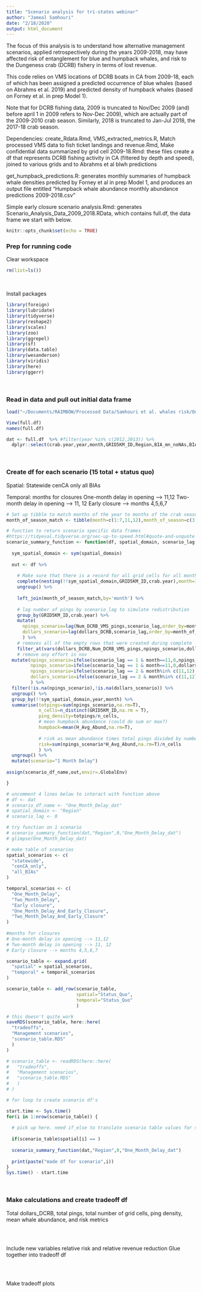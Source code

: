 ```yaml
---
title: "Scenario analysis for tri-states webinar"
author: "Jameal Samhouri"
date: "2/18/2020"
output: html_document
---
```


The focus of this analysis is to understand how alternative management scenarios, applied retrospectively during the years 2009-2018, may have affected risk of entanglement for blue and humpback whales, and risk to the Dungeness crab (DCRB) fishery in terms of lost revenue.

This code relies on VMS locations of DCRB boats in CA from 2009-18, each of which has been assigned a predicted occurrence of blue whales (based on Abrahms et al. 2019) and predicted density of humpback whales (based on Forney et al. in prep Model 1). 

Note that for DCRB fishing data, 2009 is truncated to Nov/Dec 2009 (and) before april 1 in 2009 refers to Nov-Dec 2009), which are actually part of the 2009-2010 crab season. Similarly, 2018 is truncated to Jan-Jul 2018, the 2017-18 crab season.

Dependencies:
create_Rdata.Rmd, VMS_extracted_metrics.R, Match processed VMS data to fish ticket landings and revenue.Rmd, Make confidential data summarized by grid cell 2009-18.Rmd: these files create a df that represents DCRB fishing activity in CA (filtered by depth and speed), joined to various grids and to Abrahms et al blwh predictions

get_humpback_predictions.R: generates monthly summaries of humpback whale densities predicted by Forney et al in prep Model 1, and produces an output file entitled "Humpback whale abundance monthly abundance predictions 2009-2018.csv"

Simple early closure scenario analysis.Rmd: generates Scenario_Analysis_Data_2009_2018.RData, which contains full.df, the data frame we start with below.

```r
knitr::opts_chunk$set(echo = TRUE)
```

### Prep for running code
Clear workspace
```r
rm(list=ls())
```
<br>

Install packages
```r
library(foreign)
library(lubridate)
library(tidyverse)
library(reshape2)
library(scales)
library(zoo)
library(ggrepel)
library(sf)
library(data.table)
library(wesanderson)
library(viridis)
library(here)
library(ggerr)
```
<br>

### Read in data and pull out initial data frame
```r
load("~/Documents/RAIMBOW/Processed Data/Samhouri et al. whales risk/Output_Data/Scenario_Analysis_Data_2009_2018.RData")

View(full.df)
names(full.df)

dat <- full.df  %>% #filter(year %in% c(2012,2013)) %>% 
  dplyr::select(crab.year,year,month,GRID5KM_ID,Region,BIA_mn_noNAs,BIA_bm_noNAs,dollars_DCRB,Num_DCRB_VMS_pings,Blue_occurrence,H_Avg_Abund)

```
<br>


### Create df for each scenario (15 total + status quo) 

Spatial:
Statewide
cenCA only
all BIAs

Temporal: months for closures
One-month delay in opening --> 11,12
Two-month delay in opening --> 11, 12
Early closure --> months 4,5,6,7


```r

# Set up tibble to match months of the year to months of the crab season (starting in November)
month_of_season_match <- tibble(month=c(1:7,11,12),month_of_season=c(3:9,1:2))

# function to return scenario specific data frames
#https://tidyeval.tidyverse.org/sec-up-to-speed.html#quote-and-unquote
scenario_summary_function <- function(df, spatial_domain, scenario_lag, scenario_df_name) {
  
  sym_spatial_domain <- sym(spatial_domain)
  
  out <- df %>%
    
    # Make sure that there is a record for all grid cells for all months, and fill in missing ping values with zeroes. this is necessary because we need to "look back" (use lags) in the next step
    complete(nesting(!!sym_spatial_domain,GRID5KM_ID,crab.year),month=1:12,fill=list(dollars_DCRB=0, Num_DCRB_VMS_pings=0)) %>%
    ungroup() %>% 
    
    left_join(month_of_season_match,by='month') %>% 
    
    # lag number of pings by scenario_lag to simulate redistribution
    group_by(GRID5KM_ID,crab.year) %>% 
    mutate(
      npings_scenario=lag(Num_DCRB_VMS_pings,scenario_lag,order_by=month_of_season),
      dollars_scenario=lag(dollars_DCRB,scenario_lag,order_by=month_of_season)
      ) %>% 
    # removes all of the empty rows that were created during complete
    filter_at(vars(dollars_DCRB,Num_DCRB_VMS_pings,npings_scenario,dollars_scenario),any_vars(.>0)) %>%
    # remove any effort in nov
  mutate(npings_scenario=ifelse(scenario_lag == 1 & month==11,0,npings_scenario),
         npings_scenario=ifelse(scenario_lag == 1 & month==11,0,dollars_scenario),
         npings_scenario=ifelse(scenario_lag == 2 & month%in% c(11,12),0,npings_scenario),
         dollars_scenario=ifelse(scenario_lag == 2 & month%in% c(11,12),0,dollars_scenario)
         ) %>% 
  filter(!is.na(npings_scenario),!is.na(dollars_scenario)) %>% 
  ungroup() %>% 
  group_by(!!sym_spatial_domain,year,month) %>% 
  summarise(totpings=sum(npings_scenario,na.rm=T),
            n_cells=n_distinct(GRID5KM_ID,na.rm = T),
            ping_density=totpings/n_cells,
            # mean humpback abundance (could do sum or max?)
            humpback=mean(H_Avg_Abund,na.rm=T),
            
            # risk as mean abundance times total pings divided by number of grid cells
            risk=sum(npings_scenario*H_Avg_Abund,na.rm=T)/n_cells
            ) %>% 
  ungroup() %>% 
  mutate(scenario="1 Month Delay")
  
assign(scenario_df_name,out,envir=.GlobalEnv)

}

# uncomment 4 lines below to interact with function above
# df <- dat
# scenario_df_name <- "One_Month_Delay_dat"
# spatial_domain <- "Region"
# scenario_lag <- 0

# try function on 1 scenario
# scenario_summary_function(dat,"Region",0,"One_Month_Delay_dat")
# glimpse(One_Month_Delay_dat)

# make table of scenarios
spatial_scenarios <- c(
  "statewide",
  "cenCA_only",
  "all_BIAs"
)

temporal_scenarios <- c(
  "One_Month_Delay",
  "Two_Month_Delay",
  "Early closure",
  "One_Month_Delay_And_Early_Closure",
  "Two_Month_Delay_And_Early_Closure"
) 
  
#months for closures
# One-month delay in opening --> 11,12
# Two-month delay in opening --> 11, 12
# Early closure --> months 4,5,6,7

scenario_table <- expand.grid(
  "spatial" = spatial_scenarios,
  "temporal" = temporal_scenarios
)

scenario_table <- add_row(scenario_table,
                          spatial="Status_Quo",
                          temporal="Status_Quo"
                          )

# this doesn't quite work
saveRDS(scenario_table, here::here(
  "tradeoffs",
  "Management scenarios",
  "scenario_table.RDS"
  )
)

# scenario_table <- readRDS(here::here(
#   "tradeoffs",
#   "Management scenarios",
#   "scenario_table.RDS"
#   )
# )

# for loop to create scenario df's

start.time <- Sys.time()
for(i in 1:nrow(scenario_table)) {
  
  # pick up here. need if_else to translate scenario table values for spatial to , eg, "", "Region", BIAs and lag = 0,1,2, April1orAfter, etc
  
  if(scenario_table$spatial[i] == )
  
  scenario_summary_function(dat,"Region",0,"One_Month_Delay_dat")
  
  print(paste("made df for scenario",i))
}
Sys.time() - start.time

```
<br>

### Make calculations and create tradeoff df

Total dollars_DCRB, total pings, total number of grid cells, ping density, mean whale abundance, and risk metrics
```r


```
<br>

Include new variables relative risk and relative revenue reduction
Glue together into tradeoff df
```r


```
<br>

Make tradeoff plots
```r



```
<br>

